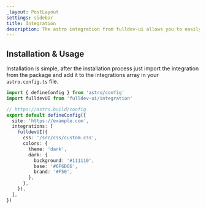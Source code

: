 ```yaml
---
_layout: PostLayout
settings: sidebar
title: Integration
description: The astro integration from fulldev-ui allows you to easily theme your site.
---
```



## Installation & Usage

Installation is simple, after the <Link href="/installation">installation process</Link> just import the integration from the package and add it to the integrations array in your `astro.config.ts` file.

```ts props={{ title: 'astro.config.ts' }}
import { defineConfig } from 'astro/config'
import fulldevUI from 'fulldev-ui/integration'

// https://astro.build/config
export default defineConfig({
  site: 'https://example.com',
  integrations: [
    fulldevUI({
      css: '/src/css/custom.css',
      colors: {
        theme: 'dark',
        dark: {
          background: '#111110',
          base: '#6F6D66',
          brand: '#F50',
        },
      },
    }),
  ],
})
```
